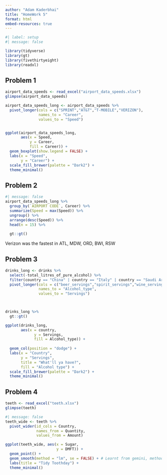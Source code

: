 ```yaml
---
author: "Adam Kaderbhai"
title: "HomeWork 5"
format: html
embed-resources: true
---
```


```r
#| label: setup
#| message: false

library(tidyverse)
library(gt)
library(fivethirtyeight)
library(readxl)
```


## Problem 1
```r
airport_data_speeds <- read_excel("airport_data_speeds.xlsx")
glimpse(airport_data_speeds)
```


```r
airport_data_speeds_long <- airport_data_speeds %>%
  pivot_longer(cols = c("SPRINT","AT&T","T-MOBILE","VERIZON"),
               names_to = "Career",
               values_to = "Speed")


ggplot(airport_data_speeds_long,
       aes(x = Speed,
           y = Career,
           fill = Career)) +
  geom_boxplot(show.legend = FALSE) +
  labs(x = "Speed",
       y = "Career") +
  scale_fill_brewer(palette = "Dark2") +
  theme_minimal()

```
## Problem 2
```r
#| message: false
airport_data_speeds_long %>%
  group_by(`AIRPORT CODE`, Career) %>%
  summarize(Speed = max(Speed)) %>%
  ungroup() %>%
  arrange(desc(Speed)) %>% 
  head(n = 15) %>% 
  
  gt::gt()
```
Verizon was the fastest in ATL, MDW, ORD, BWI, RSW

## Problem 3
```r
drinks_long <- drinks %>%
  select(-total_litres_of_pure_alcohol) %>% 
  filter(country == "China" | country == "Italy" | country == "Saudi Arabia" | country == "USA") %>% 
  pivot_longer(cols = c("beer_servings","spirit_servings","wine_servings"),
               names_to = "Alcohol_type",
               values_to = "Servings") 
  


drinks_long %>% 
  gt::gt()

ggplot(drinks_long, 
       aes(x = country,
             y = Servings,
             fill = Alcohol_type)) +
  
  geom_col(position = "dodge") +
  labs(x = "Country",
       y = "Servings",
       title = "What'll ya have?",
       fill = "Alcohol type") +
  scale_fill_brewer(palette = "Dark2") +
  theme_minimal()
```
## Problem 4

```r
teeth <- read_excel("teeth.xlsx")
glimpse(teeth)
```


```r
#| message: false
teeth_wide <- teeth %>% 
  pivot_wider(id_cols = Country,
              names_from = Quantity,
              values_from = Amount) 

ggplot(teeth_wide, aes(x = Sugar,
                       y = DMFT)) +
  geom_point() +
  geom_smooth(method = "lm", se = FALSE) + # Learnt from gemini, method = "lm" tells R to make it a straight line while se = FALSE tells R to remove the grey ribbon showing the confidence interval
  labs(title = "Tidy Toothday") +
  theme_minimal()

```





